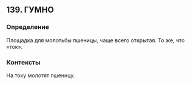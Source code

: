 ## 139. ГУМНО
### Определение
Площадка для молотьбы пшеницы, чаще всего открытая. То же, что «ток».

### Контексты
На току молотят пшеницу.

